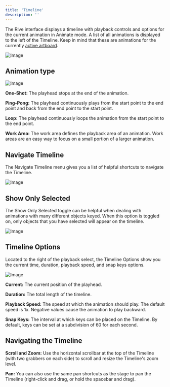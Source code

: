 ```yaml
---
title: 'Timeline'
description: ''
---
```



<YouTube id="NSb_TNWOVc0" />

The Rive interface displays a timeline with playback controls and options for the current animation in Animate mode. A list of all animations is displayed to the left of the Timeline. Keep in mind that these are animations for the currently [active artboard](/editor/fundamentals/artboards#active-artboard).

![Image](https://ucarecdn.com/5c396825-8293-4d8b-8968-aff442075b60/)

## Animation type

![Image](https://ucarecdn.com/fa768437-b336-4730-8375-a4307176e17b/)

**One-Shot:** The playhead stops at the end of the animation.

**Ping-Pong:** The playhead continuously plays from the start point to the end point and back from the end point to the start point.

**Loop:** The playhead continuously loops the animation from the start point to the end point.

**Work Area:** The work area defines the playback area of an animation. Work areas are an easy way to focus on a small portion of a larger animation.

## Navigate Timeline

The Navigate Timeline menu gives you a list of helpful shortcuts to navigate the Timeline.

![Image](https://ucarecdn.com/08ccf645-e2df-43e5-8bc6-0fa64ab264f5/)

## Show Only Selected

The Show Only Selected toggle can be helpful when dealing with animations with many different objects keyed. When this option is toggled on, only objects that you have selected will appear on the timeline.

![Image](https://ucarecdn.com/31b183db-26be-400f-be2c-52a6ab73bd03/)

## Timeline Options

Located to the right of the playback select, the Timeline Options show you the current time, duration, playback speed, and snap keys options.

![Image](https://ucarecdn.com/7c8302ac-73ac-42f2-9d05-b176d26a67e0/)

**Current:** The current position of the playhead.

**Duration:** The total length of the timeline.

**Playback Speed:** The speed at which the animation should play. The default speed is 1x. Negative values cause the animation to play backward.

**Snap Keys:** The interval at which keys can be placed on the Timeline. By default, keys can be set at a subdivision of 60 for each second.

## Navigating the Timeline

**Scroll and Zoom:** Use the horizontal scrollbar at the top of the Timeline (with two grabbers on each side) to scroll and resize the Timeline's zoom level.

**Pan:** You can also use the same pan shortcuts as the stage to pan the Timeline (right-click and drag, or hold the spacebar and drag).
